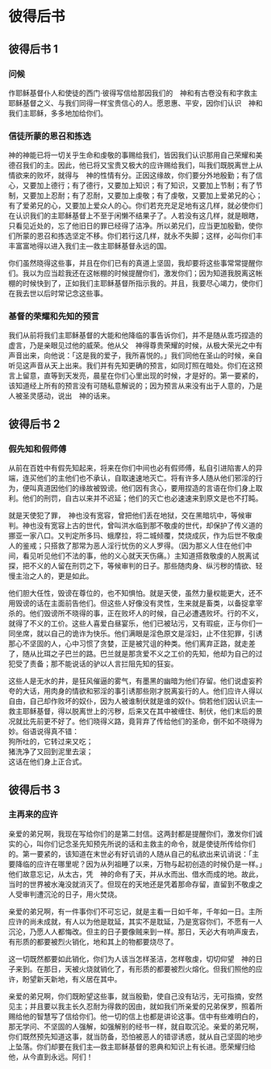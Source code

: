 
# 彼得后书

## 彼得后书 1

### 问候

作耶稣基督仆人和使徒的<Pn>西门·彼得</Pn>写信给那因我们的　神和<Nt>有古卷没有和字</Nt>救主耶稣基督之义、与我们同得一样宝贵信心的人。愿恩惠、平安，因你们认识　神和我们主耶稣，多多地加给你们。<br/>

### 信徒所蒙的恩召和拣选

神的神能已将一切关乎生命和虔敬的事赐给我们，皆因我们认识那用自己荣耀和美德召我们的主。因此，他已将又宝贵又极大的应许赐给我们，叫我们既脱离世上从情欲来的败坏，就得与　神的性情有分。正因这缘故，你们要分外地殷勤；有了信心，又要加上德行；有了德行，又要加上知识；有了知识，又要加上节制；有了节制，又要加上忍耐；有了忍耐，又要加上虔敬；有了虔敬，又要加上爱弟兄的心；有了爱弟兄的心，又要加上爱<Add>众人的心</Add>。你们若充充足足地有这几样，就必使你们在认识我们的主耶稣基督上不至于闲懒不结果子了。人若没有这几样，就是眼瞎，只看见近处的，忘了他旧日的罪已经得了洁净。所以弟兄们，应当更加殷勤，使你们所蒙的恩召和拣选坚定不移。你们若行这几样，就永不失脚；这样，必叫你们丰丰富富地得以进入我们主—救主耶稣基督永远的国。<br/>

你们虽然晓得这些事，并且在你们已有的真道上坚固，我却要将这些事常常提醒你们。我以为应当趁我还在这帐棚的时候提醒你们，激发你们；因为知道我脱离这帐棚的时候快到了，正如我们主耶稣基督所指示我的。并且，我要尽心竭力，使你们在我去世以后时常记念这些事。<br/>

### 基督的荣耀和先知的预言

我们从前将我们主耶稣基督的大能和他降临的事告诉你们，并不是随从乖巧捏造的虚言，乃是亲眼见过他的威荣。他从父　神得尊贵荣耀的时候，从极大荣光之中有声音出来，向他说：「这是我的爱子，我所喜悦的。」我们同他在圣山的时候，亲自听见这声音从天上出来。我们并有先知更确的预言，如同灯照在暗处。你们在这预言上留意，直等到天发亮，晨星在你们心里出现的时候，才是好的。第一要紧的，该知道经上所有的预言没有可随私意解说的；因为预言从来没有出于人意的，乃是人被圣灵感动，说出　神的话来。<br/>

## 彼得后书 2

### 假先知和假师傅

从前在百姓中有假先知起来，将来在你们中间也必有假师傅，私自引进陷害人的异端，连买他们的主他们也不承认，自取速速地灭亡。将有许多人随从他们邪淫的行为，便叫真道因他们的缘故被毁谤。他们因有贪心，要用捏造的言语在你们身上取利。他们的刑罚，自古以来并不迟延；他们的灭亡也必速速来到<Nt>原文是也不打盹</Nt>。<br/>

就是天使犯了罪，　神也没有宽容，曾把他们丢在地狱，交在黑暗坑中，等候审判。神也没有宽容上古的世代，曾叫洪水临到那不敬虔的世代，却保护了传义道的<Pn>挪亚</Pn>一家八口。又判定<Pn>所多玛</Pn>、<Pn>蛾摩拉</Pn>，将二城倾覆，焚烧成灰，作为后世不敬虔人的鉴戒；只搭救了那常为恶人淫行忧伤的义人<Pn>罗得</Pn>。（因为那义人住在他们中间，看见听见他们不法的事，他的义心就天天伤痛。）主知道搭救敬虔的人脱离试探，把不义的人留在刑罚之下，等候审判的日子。那些随肉身、纵污秽的情欲、轻慢主治之人的，更是如此。<br/>

他们胆大任性，毁谤在尊位的，也不知惧怕。就是天使，虽然力量权能更大，还不用毁谤的话在主面前告他们。但这些人好像没有灵性，生来就是畜类，以备捉拿宰杀的。他们毁谤所不晓得的事，正在败坏人的时候，自己必遭遇败坏。行的不义，就得了不义的工价。这些人喜爱白昼宴乐，他们已被玷污，又有瑕疵，正与你们一同坐席，就以自己的诡诈为快乐。他们满眼是淫色<Nt>原文是淫妇</Nt>，止不住犯罪，引诱那心不坚固的人，心中习惯了贪婪，正是被咒诅的种类。他们离弃正路，就走差了，随从<Pn>比珥</Pn>之子<Pn>巴兰</Pn>的路。<Pn>巴兰</Pn>就是那贪爱不义之工价的<Add>先知</Add>，他却为自己的过犯受了责备；那不能说话的驴以人言拦阻先知的狂妄。<br/>

这些人是无水的井，是狂风催逼的雾气，有墨黑的幽暗为他们存留。他们说虚妄矜夸的大话，用肉身的情欲和邪淫的事引诱那些刚才脱离妄行的人。他们应许人得以自由，自己却作败坏的奴仆，因为人被谁制伏就是谁的奴仆。倘若他们因认识主—救主耶稣基督，得以脱离世上的污秽，后来又在其中被缠住、制伏，他们末后的景况就比先前更不好了。他们晓得义路，竟背弃了传给他们的圣命，倒不如不晓得为妙。俗语说得真不错：<br/>
狗所吐的，它转过来又吃；<br/>
猪洗净了又回到泥里去滚；<br/>
这话在他们身上正合式。<br/>

## 彼得后书 3

### 主再来的应许

亲爱的<Add>弟兄</Add>啊，我现在写给你们的是第二封信。这两封都是提醒你们，激发你们诚实的心，叫你们记念圣先知预先所说的话和主救主的命令，就是使徒所传给你们的。第一要紧的，该知道在末世必有好讥诮的人随从自己的私欲出来讥诮说：「主要降临的应许在哪里呢？因为从列祖睡了以来，万物与起初创造的时候仍是一样。」他们故意忘记，从太古，凭　神的命有了天，并从水而出、借水而成的地。故此，当时的世界被水淹没就消灭了。但现在的天地还是凭着那命存留，直留到不敬虔之人受审判遭沉沦的日子，用火焚烧。<br/>

亲爱的<Add>弟兄</Add>啊，有一件事你们不可忘记，就是主看一日如千年，千年如一日。主所应许的<Add>尚未成就</Add>，有人以为他是耽延，其实不是耽延，乃是宽容你们，不愿有一人沉沦，乃愿人人都悔改。但主的日子要像贼来到一样。那日，天必大有响声废去，有形质的都要被烈火销化，地和其上的物都要烧尽了。<br/>

这一切既然都要如此销化，你们为人该当怎样圣洁，怎样敬虔，切切仰望　神的日子来到。在那日，天被火烧就销化了，有形质的都要被烈火熔化。但我们照他的应许，盼望新天新地，有义居在其中。<br/>

亲爱的<Add>弟兄</Add>啊，你们既盼望这些事，就当殷勤，使自己没有玷污，无可指摘，安然见主；并且要以我主长久忍耐为得救的因由，就如我们所亲爱的兄弟<Pn>保罗</Pn>，照着所赐给他的智慧写了信给你们。他一切的信上也都是讲论这事。信中有些难明白的，那无学问、不坚固的人强解，如强解别的经书一样，就自取沉沦。亲爱的<Add>弟兄</Add>啊，你们既然预先知道这事，就当防备，恐怕被恶人的错谬诱惑，就从自己坚固的地步上坠落。你们却要在我们主—救主耶稣基督的恩典和知识上有长进。愿荣耀归给他，从今直到永远。阿们！<br/>

